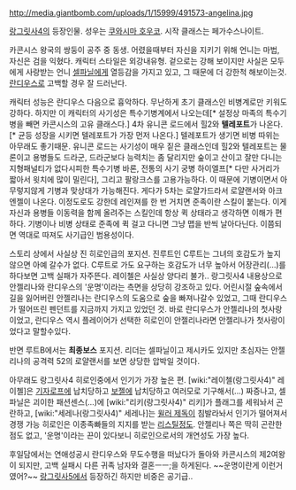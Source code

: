 http://media.giantbomb.com/uploads/1/15999/491573-angelina.jpg

[[랑그릿사4]]의 등장인물. 성우는 [[쿠와시마 호우코]]. 시작 클래스는 페가수스나이트.

카콘시스 왕국의 쌍둥이 공주 중 동생. 어렸을때부터 자신을 지키기 위해 언니는 마법, 자신은 검을 익혔다. 캐릭터 스타일은 외강내유형. 겉으로는 강해 보이지만 사실은 모두에게 사랑받는 언니 [[셀파닐]]에게 열등감을 가지고 있고, 그 때문에 더 강한척 해보이는것. [[란디우스]]로 고백할 경우 잘 드러난다.

캐릭터 성능은 란디우스 다음으로 흉악하다. 무난하게 초기 클래스인 비병계로만 키워도 강하다. 하지만 이 캐릭터의 사기성은 특수기병계에서 나오는데[* 설정상 마족의 특수기병을 빼면 카콘시스의 고유 클래스다.] 4차 유니콘 로드에서 힐2와 '''텔레포트'''가 나온다. [* 균등 성장을 시키면 텔레포트가 가장 먼저 나온다.] 텔레포트가 생기면 비병 따위는 아무래도 좋기때문. 유니콘 로드는 사기성이 매우 짙은 클래스인데 힐2와 텔레포트는 물론이고 용병들도 드라군, 드라군보다 능력치는 좀 달리지만 숲이고 산이고 잘만 다니는 지형패널티가 없다시피한 특수기병 바론, 전통의 사기 궁병 하이엘프[* 다만 사거리가 짧아서 윗치에 많이 밀린다], 그리고 팔랑크스를 고용가능하다. 이 때문에 기병이면서 아무렇지않게 기병과 맞상대가 가능해진다. 게다가 5차는 로얄가드라서 로얄랜서와 아크엔젤이 나온다. 이정도로도 강한데 레인져를 한 번 거치면 준족이란 스킬이 붙는다. 이게 자신과 용병들 이동력을 함께 올려주는 스킬인데 항상 퀵 상태라고 생각하면 이해가 편하다. 기병이나 비병 상태로 준족에 퀵 걸고 다니면 그냥 맵을 반씩 날아다닌다. 이쯤되면 역대로 따져도 사기급인 범용성이다.

스토리 상에서 사실상 진 히로인급의 포지션. 진루트인 C루트는 그녀의 호감도가 높지 않으면 아예 갈수가 없다. C루트로 가도 요구하는 호감도가 너무 높아서 어장관리(...)를 하다보면 고백 실패가 자주뜬다. 레이첼은 사실상 양다리 불가.. 랑그릿사4 내용상으로 안젤리나와 란디우스의 '운명'이라는 측면을 상당히 강조하고 있다. 어린시절 숲속에서 길을 잃어버린 안젤리나는 란디우스의 도움으로 숲을 빠져나갈수 있었고, 그때 란디우스가 떨어뜨린 펜던트를 지금까지 가지고 있었던 것. 바로 란디우스가 안젤리나의 첫사랑이었고, 란디우스 역시 플레이어가 선택한 히로인이 안젤리나라면 안젤리나가 첫사랑이었다고 말할수있다.

반면 루트B에서는 '''최종보스''' 포지션. 리더는 셀파닐이고 제시카도 있지만 초심자는 안젤리나의 공격력 52의 로얄랜서를 보면 상당한 압박일 것이다. 

아무래도 랑그릿사4 히로인중에서 인기가 가장 높은 편. [wiki:"레이첼(랑그릿사4)" 레이첼]은 [[기자로프]]에 납치당하고 [[보젤]]에 납치당하고 여러모로 기구해서(...) 짜증나고, 셀파닐은 괴이한 패션센스(...)에 [wiki:"리키(랑그릿사4)" 리키]가 플래그를 세워놔서 곤란하고, [wiki:"세레나(랑그릿사4)" 세레나]는 [[윌러 제독]]이 침발라놔서 인기가 떨어져서 경쟁 가능 히로인은 이종족빠들의 지지를 받는 [[리스틸]]정도. 안젤리나 쪽은 딱히 곤란한 점도 없고, '운명'이라는 끈이 있다보니 히로인으로서의 개연성도 가장 높다.

후일담에서는 연애성공시 란디우스와 무도수행을 떠났다가 돌아와 카콘시스의 제2여왕이 되지만, 고백 실패시 다른 귀족 남자와 결혼ㅡㅡ;을 하게된다. ~~운명이란게 이런거였어?~~ [[랑그릿사5]]에서 등장하긴 하지만 비중은 공기급..
